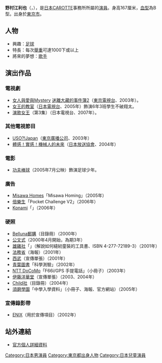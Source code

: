 {{藝人
| 類型 = 男演員
| 圖片 = 
| 原名 = {{lang|ja|野村 エリヤ}}
| 國籍 = [[日本|日本]]
| 出生日期 = {{birth date and age|1992|5|20}}
| 出生地點 = 日本[[東京都|東京都]]
| 官方網站 = {{Official|http://www.carotte-t.com/nomuraeriya.html}}
}}
{{Japanese|japanese=野村 エリヤ|kana=のむら えりや|romaji=Nomura Eriya}}
'''野村江利也'''（{{lang-ja|野村 エリヤ}}，{{bd|1992年|5月20日|catIdx=Nomura, Eriya}}），是[[日本|日本]][[CAROTTE|CAROTTE]]事務所所屬的[[演員|演員]]。身高167厘米，[[血型|血型]]為B型。出身於[[東京市|東京市]]。

==人物==
* 興趣：[[足球|足球]]
* 特長：每次[[舉重|舉重]]可達1000下或以上
* 將來的夢想：[[歌手|歌手]]

==演出作品==
===電視劇===
* [[女人與愛與Mystery|女人與愛與Mystery]] [[迷離大藏的事件簿2|迷離大藏的事件簿2]]（[[東京電視台|東京電視台]]、2003年）。
* [[女王的教室|女王的教室]]（[[日本電視台|日本電視台]]、2005年）飾演6年3班學生不破翔太。
* [[演歌女王|演歌女王]]（第3集）（日本電視台、2007年）。

===其他電視節目===
* [[USO?!Japan|USO?!Japan]]（[[東京廣播公司|東京廣播公司]]、2003年）
* [[體感！實感！機械人的未來|體感！實感！機械人的未來]]（[[日本放送協會|日本放送協會]]、2004年）

===電影===
* [[功夫棒球|功夫棒球]]（2005年7月公映）飾演足球少年。

===廣告===
* [[Misawa_Homes|Misawa Homes]]「Misawa Homing」（2005年）
* [[倍樂生|倍樂生]]「Pocket Challenge V2」（2006年）
* [[Konami|Konami]]「{{lang|ja|メルヘブン～幻のクラヴィーア～}}」（2006年）

===硬照===
* [[Belluna郵購|Belluna郵購]]（目錄冊）（2000年）
* [[公文式|公文式]]（2000年4月開始，為期3年）
* [[雄雞社|雄雞社]]「{{lang|ja|子供のゆかたとじんべい}}」（解說如何縫紉童裝的工具書、ISBN 4-277-72189-3）（2001年）
* [[法務省|法務省]]（海報）（2001年）
* [[西武百貨|西武]]（宣傳單張）（2001年）
* [[青葉圖書|青葉圖書]]「科學測驗」（2002年）
* [[NTT_DoCoMo|NTT DoCoMo]]「F66i/GPS 手提電話」（小冊子）（2003年）
* [[伊藤洋華堂|伊藤洋華堂]]（宣傳單張）（2003、2004年）
* [[Child社|Child社]]（目錄冊）（2004年）
* [[須磨學園|須磨學園]]「中學入學資料」（小冊子、海報、官方網站）（2005年）

===宣傳錄影帶===
* [[ENIX|ENIX]]（用於宣傳項目）（2002年）

==站外連結==
* [https://web.archive.org/web/20080617223848/http://www.carotte-t.com/nomuraeriya.html 官方個人詳細資料]

{{Japan-enter-bio-stub}}

{{DEFAULTSORT:Nomura, Eriya}}
[[Category:日本男演員|Category:日本男演員]]
[[Category:東京都出身人物|Category:東京都出身人物]]
[[Category:日本兒童演員|Category:日本兒童演員]]